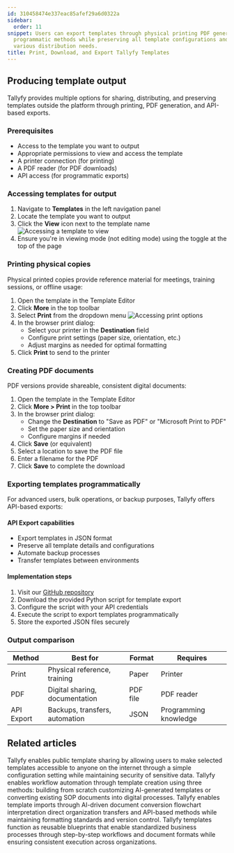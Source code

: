 ```yaml
---
id: 310458474e337eac85afef29a6d0322a
sidebar:
  order: 11
snippet: Users can export templates through physical printing PDF generation and API-based
  programmatic methods while preserving all template configurations and details for
  various distribution needs.
title: Print, Download, and Export Tallyfy Templates
---
```


## Producing template output

Tallyfy provides multiple options for sharing, distributing, and preserving templates outside the platform through printing, PDF generation, and API-based exports.

### Prerequisites
- Access to the template you want to output
- Appropriate permissions to view and access the template
- A printer connection (for printing)
- A PDF reader (for PDF downloads)
- API access (for programmatic exports)

### Accessing templates for output

1. Navigate to **Templates** in the left navigation panel
2. Locate the template you want to output
3. Click the **View** icon next to the template name
   ![Accessing a template to view](https://screenshots.tallyfy.com/tallyfy%2Fpro%2Fdesktop-light-click-view-template.png)
4. Ensure you're in viewing mode (not editing mode) using the toggle at the top of the page

### Printing physical copies

Physical printed copies provide reference material for meetings, training sessions, or offline usage:

1. Open the template in the Template Editor
2. Click **More** in the top toolbar
3. Select **Print** from the dropdown menu
   ![Accessing print options](https://screenshots.tallyfy.com/tallyfy%2Fpro%2Fdesktop-light-click-print.png)
4. In the browser print dialog:
   - Select your printer in the **Destination** field
   - Configure print settings (paper size, orientation, etc.)
   - Adjust margins as needed for optimal formatting
5. Click **Print** to send to the printer

### Creating PDF documents

PDF versions provide shareable, consistent digital documents:

1. Open the template in the Template Editor
2. Click **More > Print** in the top toolbar
3. In the browser print dialog:
   - Change the **Destination** to "Save as PDF" or "Microsoft Print to PDF"
   - Set the paper size and orientation
   - Configure margins if needed
4. Click **Save** (or equivalent)
5. Select a location to save the PDF file
6. Enter a filename for the PDF
7. Click **Save** to complete the download

### Exporting templates programmatically

For advanced users, bulk operations, or backup purposes, Tallyfy offers API-based exports:

#### API Export capabilities
- Export templates in JSON format
- Preserve all template details and configurations
- Automate backup processes
- Transfer templates between environments

#### Implementation steps
1. Visit our [GitHub repository](https://github.com/tallyfy/api-support/tree/master/Backup%20Blueprints)
2. Download the provided Python script for template export
3. Configure the script with your API credentials
4. Execute the script to export templates programmatically
5. Store the exported JSON files securely

### Output comparison

| Method | Best for | Format | Requires |
|--------|----------|--------|----------|
| Print | Physical reference, training | Paper | Printer |
| PDF | Digital sharing, documentation | PDF file | PDF reader |
| API Export | Backups, transfers, automation | JSON | Programming knowledge |


## Related articles
<CardGrid>
<LinkTitleCard header="<b>Templates > Publish a template</b>" href="/products/pro/documenting/templates/how-to-make-my-tallyfy-template-public/" > Tallyfy enables public template sharing by allowing users to make selected templates accessible to anyone on the internet through a simple configuration setting while maintaining security of sensitive data. </LinkTitleCard>
<LinkTitleCard header="<b>Templates > Create a template</b>" href="/products/pro/documenting/templates/create-template/" > Tallyfy enables workflow automation through template creation using three methods: building from scratch customizing AI-generated templates or converting existing SOP documents into digital processes. </LinkTitleCard>
<LinkTitleCard header="<b>Templates > Import a template</b>" href="/products/pro/documenting/templates/import-feature/" > Tallyfy enables template imports through AI-driven document conversion flowchart interpretation direct organization transfers and API-based methods while maintaining formatting standards and version control. </LinkTitleCard>
<LinkTitleCard header="<b>Documenting > Templates</b>" href="/products/pro/documenting/templates/" > Tallyfy templates function as reusable blueprints that enable standardized business processes through step-by-step workflows and document formats while ensuring consistent execution across organizations. </LinkTitleCard>
</CardGrid>